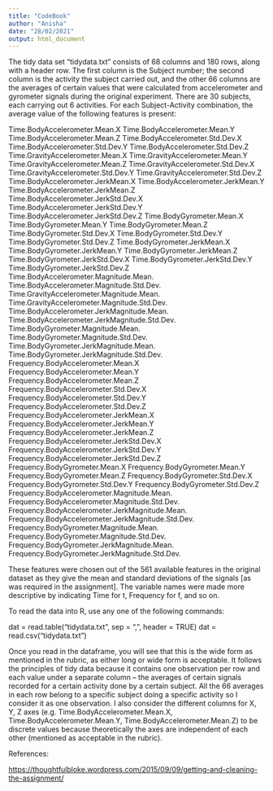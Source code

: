 ```yaml
---
title: "CodeBook"
author: "Anisha"
date: "28/02/2021"
output: html_document
---
```


The tidy data set "tidydata.txt" consists of 68 columns and 180 rows, along with a header row.
The first column is the Subject number; the second column is the activity the subject carried out, and the other 66 columns are the averages of certain values that were calculated from accelerometer and gyrometer signals during the original experiment.
There are 30 subjects, each carrying out 6 activities. For each Subject-Activity combination, the average value of the following features is present:

Time.BodyAccelerometer.Mean.X
Time.BodyAccelerometer.Mean.Y
Time.BodyAccelerometer.Mean.Z
Time.BodyAccelerometer.Std.Dev.X
Time.BodyAccelerometer.Std.Dev.Y
Time.BodyAccelerometer.Std.Dev.Z
Time.GravityAccelerometer.Mean.X
Time.GravityAccelerometer.Mean.Y
Time.GravityAccelerometer.Mean.Z
Time.GravityAccelerometer.Std.Dev.X
Time.GravityAccelerometer.Std.Dev.Y
Time.GravityAccelerometer.Std.Dev.Z
Time.BodyAccelerometer.JerkMean.X
Time.BodyAccelerometer.JerkMean.Y
Time.BodyAccelerometer.JerkMean.Z
Time.BodyAccelerometer.JerkStd.Dev.X
Time.BodyAccelerometer.JerkStd.Dev.Y
Time.BodyAccelerometer.JerkStd.Dev.Z
Time.BodyGyrometer.Mean.X
Time.BodyGyrometer.Mean.Y
Time.BodyGyrometer.Mean.Z
Time.BodyGyrometer.Std.Dev.X
Time.BodyGyrometer.Std.Dev.Y
Time.BodyGyrometer.Std.Dev.Z
Time.BodyGyrometer.JerkMean.X
Time.BodyGyrometer.JerkMean.Y
Time.BodyGyrometer.JerkMean.Z
Time.BodyGyrometer.JerkStd.Dev.X
Time.BodyGyrometer.JerkStd.Dev.Y
Time.BodyGyrometer.JerkStd.Dev.Z
Time.BodyAccelerometer.Magnitude.Mean.
Time.BodyAccelerometer.Magnitude.Std.Dev.
Time.GravityAccelerometer.Magnitude.Mean.
Time.GravityAccelerometer.Magnitude.Std.Dev.
Time.BodyAccelerometer.JerkMagnitude.Mean.
Time.BodyAccelerometer.JerkMagnitude.Std.Dev.
Time.BodyGyrometer.Magnitude.Mean.
Time.BodyGyrometer.Magnitude.Std.Dev.
Time.BodyGyrometer.JerkMagnitude.Mean.
Time.BodyGyrometer.JerkMagnitude.Std.Dev.
Frequency.BodyAccelerometer.Mean.X
Frequency.BodyAccelerometer.Mean.Y
Frequency.BodyAccelerometer.Mean.Z
Frequency.BodyAccelerometer.Std.Dev.X
Frequency.BodyAccelerometer.Std.Dev.Y
Frequency.BodyAccelerometer.Std.Dev.Z
Frequency.BodyAccelerometer.JerkMean.X
Frequency.BodyAccelerometer.JerkMean.Y
Frequency.BodyAccelerometer.JerkMean.Z
Frequency.BodyAccelerometer.JerkStd.Dev.X
Frequency.BodyAccelerometer.JerkStd.Dev.Y
Frequency.BodyAccelerometer.JerkStd.Dev.Z
Frequency.BodyGyrometer.Mean.X
Frequency.BodyGyrometer.Mean.Y
Frequency.BodyGyrometer.Mean.Z
Frequency.BodyGyrometer.Std.Dev.X
Frequency.BodyGyrometer.Std.Dev.Y
Frequency.BodyGyrometer.Std.Dev.Z
Frequency.BodyAccelerometer.Magnitude.Mean.
Frequency.BodyAccelerometer.Magnitude.Std.Dev.
Frequency.BodyAccelerometer.JerkMagnitude.Mean.
Frequency.BodyAccelerometer.JerkMagnitude.Std.Dev.
Frequency.BodyGyrometer.Magnitude.Mean.
Frequency.BodyGyrometer.Magnitude.Std.Dev.
Frequency.BodyGyrometer.JerkMagnitude.Mean.
Frequency.BodyGyrometer.JerkMagnitude.Std.Dev.


These features were chosen out of the 561 available features in the original dataset as they give the mean and standard deviations of the signals [as was required in the assignment]. The variable names were made more descriptive by indicating Time for t, Frequency for f, and so on.

To read the data into R, use any one of the following commands:

dat = read.table("tidydata.txt", sep = ",", header = TRUE)
dat = read.csv("tidydata.txt")

Once you read in the dataframe, you will see that this is the wide form as mentioned in the rubric, as either long or wide form is acceptable. It follows the principles of tidy data because it contains one observation per row and each value under a separate column -- the averages of certain signals recorded for a certain activity done by a certain subject. All the 66 averages in each row belong to a specific subject doing a specific activity so I consider it as one observation.
I also consider the different columns for X, Y, Z axes (e.g. Time.BodyAccelerometer.Mean.X, Time.BodyAccelerometer.Mean.Y, Time.BodyAccelerometer.Mean.Z) to be discrete values because theoretically the axes are independent of each other (mentioned as acceptable in the rubric).

References:

<https://thoughtfulbloke.wordpress.com/2015/09/09/getting-and-cleaning-the-assignment/>
